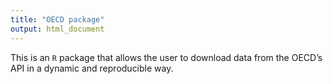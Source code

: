 ```yaml
---
title: "OECD package"
output: html_document
---
```


This is an `R` package that allows the user to download data from the
OECD's API in a dynamic and reproducible way.